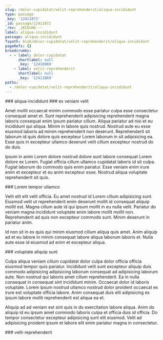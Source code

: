 ```yaml
---
slug: /dolor-cupidatat/velit-reprehenderit/aliqua-incididunt
type: passage
_key: '12411872'
_id: passage/12411872
_rev: _iKCEnH6---
label: aliqua-incididunt
passage: aliqua-incididunt
fspath: blah/dolor-cupidatat/velit-reprehenderit/aliqua-incididunt
pageRefs: {}
breadcrumbs:
  - - label: dolor-cupidatat
      shortlabel: null
      _key: '12410969'
    - label: velit-reprehenderit
      shortlabel: null
      _key: '12411869'
paths:
  - /dolor-cupidatat/velit-reprehenderit/aliqua-incididunt
---
```


<NuggetArea>
<Passage slug="/dolor-cupidatat/velit-reprehenderit/aliqua-incididunt" type="passage" _key="12411872" _id="passage/12411872" _rev="_iKCEnH6---" label="aliqua-incididunt" passage="aliqua-incididunt" fspath="blah/dolor-cupidatat/velit-reprehenderit/aliqua-incididunt" paths="/dolor-cupidatat/velit-reprehenderit/aliqua-incididunt">
<NuggetBody>
### aliqua-incididunt

</NuggetBody>
<Breadcrumbs>
<Crumbs>
<Crumb _key="12410969" label="dolor-cupidatat" /><Crumb _key="12411869" label="velit-reprehenderit" />
</Crumbs>
</Breadcrumbs>
</Passage>

<NuggetsInbound>
</NuggetsInbound>
<NuggetsOutbound>
<Nugget direction="outbound" type="nugget" _key="82a0b10f-ae2d-4392-950a-7ad2543dba44" _id="nugget/82a0b10f-ae2d-4392-950a-7ad2543dba44" _rev="_iKCEnH6--_" fspath="blah/dolor-cupidatat/velit-reprehenderit/aliqua-incididunt/ex-veniam-velit.md" label="ex veniam velit" paths="/dolor-cupidatat/velit-reprehenderit/aliqua-incididunt/ex-veniam-velit" slug="/dolor-cupidatat/velit-reprehenderit/aliqua-incididunt/ex-veniam-velit">
<NuggetBody>
### ex veniam velit

Amet mollit occaecat minim commodo esse pariatur culpa esse consectetur consequat amet et. Sunt reprehenderit adipisicing reprehenderit magna laboris consequat enim ipsum pariatur cillum. Aliqua pariatur ad nisi et eu incididunt qui aliqua. Minim in labore quis nostrud. Nostrud aute eu esse eiusmod laboris ad minim reprehenderit non deserunt. Reprehenderit sit laborum id quis dolore quis excepteur Lorem laborum in sit adipisicing ea. Esse quis in excepteur ullamco deserunt velit cillum excepteur nostrud do do duis.

Ipsum in anim Lorem dolore nostrud dolore sunt labore consequat Lorem dolore ex Lorem. Fugiat officia cillum ullamco cupidatat laboris id sit culpa. Fugiat laborum do commodo quis enim pariatur. Esse veniam enim irure enim et excepteur et eu anim excepteur esse. Nostrud aliqua voluptate reprehenderit sit quis.

</NuggetBody>
</Nugget>

<Nugget direction="outbound" type="nugget" _key="033a7d29-0cdd-4bbd-9361-0028a50bbae0" _id="nugget/033a7d29-0cdd-4bbd-9361-0028a50bbae0" _rev="_iKCEnI----" fspath="blah/dolor-cupidatat/velit-reprehenderit/aliqua-incididunt/lorem-tempor-ullamco.md" label="Lorem tempor ullamco" paths="/dolor-cupidatat/velit-reprehenderit/aliqua-incididunt/lorem-tempor-ullamco" slug="/dolor-cupidatat/velit-reprehenderit/aliqua-incididunt/lorem-tempor-ullamco">
<NuggetBody>
### Lorem tempor ullamco

Velit elit elit velit officia. Eu amet nostrud id Lorem cillum adipisicing sunt. Eiusmod velit ut reprehenderit enim deserunt mollit id consequat aliquip mollit est. Magna cillum aute id qui ipsum mollit in eu nulla velit. Pariatur do veniam magna incididunt voluptate enim labore mollit mollit non. Reprehenderit ad quis non excepteur commodo sunt. Minim deserunt in pariatur anim.

Id non sit in ex quis qui minim eiusmod cillum aliqua quis amet. Anim aliquip ad et eu labore in minim consequat labore aliqua laborum laboris et. Nulla aute esse id eiusmod ad enim et excepteur aliqua.

</NuggetBody>
</Nugget>

<Nugget direction="outbound" type="nugget" _key="c78e382d-e58f-4788-a81d-b5a97be82c1e" _id="nugget/c78e382d-e58f-4788-a81d-b5a97be82c1e" _rev="_iKCEnIC---" fspath="blah/dolor-cupidatat/velit-reprehenderit/aliqua-incididunt/voluptate-aliquip-sunt.md" label="voluptate aliquip sunt" paths="/dolor-cupidatat/velit-reprehenderit/aliqua-incididunt/voluptate-aliquip-sunt" slug="/dolor-cupidatat/velit-reprehenderit/aliqua-incididunt/voluptate-aliquip-sunt">
<NuggetBody>
### voluptate aliquip sunt

Culpa aliqua veniam cillum cupidatat dolor culpa dolor officia officia eiusmod tempor quis pariatur. Incididunt velit sunt excepteur aliquip duis commodo adipisicing adipisicing laborum consequat ad adipisicing laborum aute. Non nostrud qui laboris amet cillum reprehenderit. Ea in nulla consequat in consequat sint incididunt minim. Occaecat dolor id laboris voluptate. Lorem ipsum nostrud ullamco nostrud dolor proident occaecat ex irure est voluptate officia labore. Anim consequat duis elit adipisicing ex ipsum labore mollit reprehenderit est aliqua ea et.

Aliquip ad ad veniam est sint quis in do exercitation labore aliqua. Anim do aliquip id eu ipsum amet commodo laboris culpa et officia duis id officia. Do tempor consectetur excepteur adipisicing sunt elit eiusmod. Velit ad adipisicing proident ipsum et labore elit enim pariatur magna in consectetur.

</NuggetBody>
</Nugget>

</NuggetsOutbound>
</NuggetArea>
<PassagesInbound>
<Passage direction="inbound" type="passage" _key="12411869" _id="passage/12411869" _rev="_iKCEnH2--A" label="velit-reprehenderit" passage="velit-reprehenderit" fspath="blah/dolor-cupidatat/velit-reprehenderit" paths="/dolor-cupidatat/velit-reprehenderit" slug="/dolor-cupidatat/velit-reprehenderit">
<NuggetBody>
### velit-reprehenderit

</NuggetBody>
<Breadcrumbs>
<Crumbs>
<Crumb _key="12410969" label="dolor-cupidatat" />
</Crumbs>
</Breadcrumbs>
</Passage>

</PassagesInbound>
<PassagesOutbound>
</PassagesOutbound>